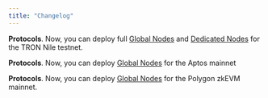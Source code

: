 ```yaml
---
title: "Changelog"
---
```


<Update label="Chainstack updates: March 20, 2025" description="Ake" >

**Protocols**. Now, you can deploy full [Global Nodes](https://docs.chainstack.com/docs/global-elastic-node) and [Dedicated Nodes](https://docs.chainstack.com/docs/dedicated-node) for the TRON Nile testnet.
</Update>

<Update label="Chainstack updates: March 21, 2025" description="Ake" >

**Protocols**. Now, you can deploy [Global Nodes](https://docs.chainstack.com/docs/global-elastic-node) for the Aptos mainnet
</Update>


<Update label="Chainstack updates: March 13, 2025" description="Ake" >

**Protocols**. Now, you can deploy [Global Nodes](https://docs.chainstack.com/docs/global-elastic-node) for the Polygon zkEVM mainnet.
</Update>
